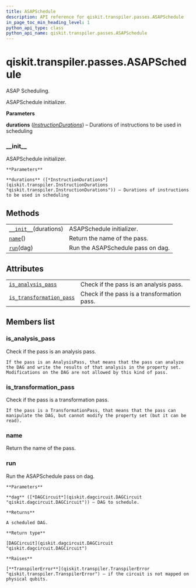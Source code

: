 ```yaml
---
title: ASAPSchedule
description: API reference for qiskit.transpiler.passes.ASAPSchedule
in_page_toc_min_heading_level: 1
python_api_type: class
python_api_name: qiskit.transpiler.passes.ASAPSchedule
---
```


# qiskit.transpiler.passes.ASAPSchedule

<Class id="qiskit.transpiler.passes.ASAPSchedule" isDedicatedPage={true} github="https://github.com/qiskit/qiskit/tree/stable/0.18/qiskit/transpiler/passes/scheduling/asap.py" signature="ASAPSchedule(*args, **kwargs)" modifiers="class">
  ASAP Scheduling.

  ASAPSchedule initializer.

  **Parameters**

  **durations** ([*InstructionDurations*](qiskit.transpiler.InstructionDurations "qiskit.transpiler.InstructionDurations")) – Durations of instructions to be used in scheduling

  ### \_\_init\_\_

  <Function id="qiskit.transpiler.passes.ASAPSchedule.__init__" signature="__init__(durations)">
    ASAPSchedule initializer.

    **Parameters**

    **durations** ([*InstructionDurations*](qiskit.transpiler.InstructionDurations "qiskit.transpiler.InstructionDurations")) – Durations of instructions to be used in scheduling
  </Function>

  ## Methods

  |                                                                                                                           |                                   |
  | ------------------------------------------------------------------------------------------------------------------------- | --------------------------------- |
  | [`__init__`](#qiskit.transpiler.passes.ASAPSchedule.__init__ "qiskit.transpiler.passes.ASAPSchedule.__init__")(durations) | ASAPSchedule initializer.         |
  | [`name`](#qiskit.transpiler.passes.ASAPSchedule.name "qiskit.transpiler.passes.ASAPSchedule.name")()                      | Return the name of the pass.      |
  | [`run`](#qiskit.transpiler.passes.ASAPSchedule.run "qiskit.transpiler.passes.ASAPSchedule.run")(dag)                      | Run the ASAPSchedule pass on dag. |

  ## Attributes

  |                                                                                                                                                          |                                             |
  | -------------------------------------------------------------------------------------------------------------------------------------------------------- | ------------------------------------------- |
  | [`is_analysis_pass`](#qiskit.transpiler.passes.ASAPSchedule.is_analysis_pass "qiskit.transpiler.passes.ASAPSchedule.is_analysis_pass")                   | Check if the pass is an analysis pass.      |
  | [`is_transformation_pass`](#qiskit.transpiler.passes.ASAPSchedule.is_transformation_pass "qiskit.transpiler.passes.ASAPSchedule.is_transformation_pass") | Check if the pass is a transformation pass. |

  ## Members list

  ### is\_analysis\_pass

  <Attribute id="qiskit.transpiler.passes.ASAPSchedule.is_analysis_pass">
    Check if the pass is an analysis pass.

    If the pass is an AnalysisPass, that means that the pass can analyze the DAG and write the results of that analysis in the property set. Modifications on the DAG are not allowed by this kind of pass.
  </Attribute>

  ### is\_transformation\_pass

  <Attribute id="qiskit.transpiler.passes.ASAPSchedule.is_transformation_pass">
    Check if the pass is a transformation pass.

    If the pass is a TransformationPass, that means that the pass can manipulate the DAG, but cannot modify the property set (but it can be read).
  </Attribute>

  ### name

  <Function id="qiskit.transpiler.passes.ASAPSchedule.name" signature="name()">
    Return the name of the pass.
  </Function>

  ### run

  <Function id="qiskit.transpiler.passes.ASAPSchedule.run" signature="run(dag)">
    Run the ASAPSchedule pass on dag.

    **Parameters**

    **dag** ([*DAGCircuit*](qiskit.dagcircuit.DAGCircuit "qiskit.dagcircuit.DAGCircuit")) – DAG to schedule.

    **Returns**

    A scheduled DAG.

    **Return type**

    [DAGCircuit](qiskit.dagcircuit.DAGCircuit "qiskit.dagcircuit.DAGCircuit")

    **Raises**

    [**TranspilerError**](qiskit.transpiler.TranspilerError "qiskit.transpiler.TranspilerError") – if the circuit is not mapped on physical qubits.
  </Function>
</Class>

